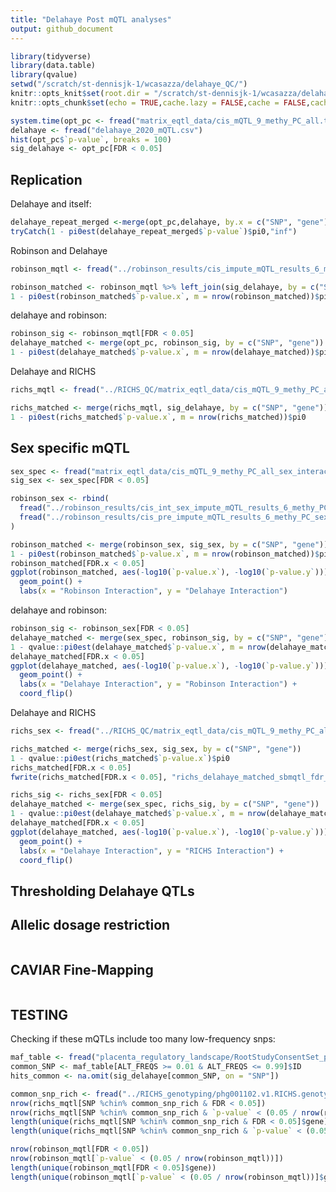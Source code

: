 ```yaml
---
title: "Delahaye Post mQTL analyses"
output: github_document
---
```


```r
library(tidyverse)
library(data.table)
library(qvalue)
setwd("/scratch/st-dennisjk-1/wcasazza/delahaye_QC/")
knitr::opts_knit$set(root.dir = "/scratch/st-dennisjk-1/wcasazza/delahaye_QC/")
knitr::opts_chunk$set(echo = TRUE,cache.lazy = FALSE,cache = FALSE,cache.path = "global_cache")
```
```r
system.time(opt_pc <- fread("matrix_eqtl_data/cis_mQTL_9_methy_PC_all.txt"))
delahaye <- fread("delahaye_2020_mQTL.csv")
hist(opt_pc$`p-value`, breaks = 100)
sig_delahaye <- opt_pc[FDR < 0.05]
```
## Replication
Delahaye and itself:
```r
delahaye_repeat_merged <-merge(opt_pc,delahaye, by.x = c("SNP", "gene"), by.y = c("SNPID", "cpgID"))
tryCatch(1 - pi0est(delahaye_repeat_merged$`p-value`)$pi0,"inf")
```

Robinson and Delahaye
```r
robinson_mqtl <- fread("../robinson_results/cis_impute_mQTL_results_6_methy_PC.txt")
```

```r
robinson_matched <- robinson_mqtl %>% left_join(sig_delahaye, by = c("SNP", "gene"))
1 - pi0est(robinson_matched$`p-value.x`, m = nrow(robinson_matched))$pi0
```
delahaye and robinson:
```r
robinson_sig <- robinson_mqtl[FDR < 0.05]
delahaye_matched <- merge(opt_pc, robinson_sig, by = c("SNP", "gene"))
1 - pi0est(delahaye_matched$`p-value.x`, m = nrow(delahaye_matched))$pi0
```

Delahaye and RICHS
```r
richs_mqtl <- fread("../RICHS_QC/matrix_eqtl_data/cis_mQTL_9_methy_PC_all.txt")
```
```r

richs_matched <- merge(richs_mqtl, sig_delahaye, by = c("SNP", "gene"))
1 - pi0est(richs_matched$`p-value.x`, m = nrow(richs_matched))$pi0
```



## Sex specific mQTL
```r
sex_spec <- fread("matrix_eqtl_data/cis_mQTL_9_methy_PC_all_sex_interaction.txt")
sig_sex <- sex_spec[FDR < 0.05]
```
```r
robinson_sex <- rbind(
  fread("../robinson_results/cis_int_sex_impute_mQTL_results_6_methy_PC.txt"),
  fread("../robinson_results/cis_pre_impute_mQTL_results_6_methy_PC_sex_interaction_chrX.txt")
)
```

```r
robinson_matched <- merge(robinson_sex, sig_sex, by = c("SNP", "gene"))
1 - pi0est(robinson_matched$`p-value.x`, m = nrow(robinson_matched))$pi0
robinson_matched[FDR.x < 0.05]
ggplot(robinson_matched, aes(-log10(`p-value.x`), -log10(`p-value.y`))) +
  geom_point() +
  labs(x = "Robinson Interaction", y = "Delahaye Interaction")
```
delahaye and robinson:
```r
robinson_sig <- robinson_sex[FDR < 0.05]
delahaye_matched <- merge(sex_spec, robinson_sig, by = c("SNP", "gene"))
1 - qvalue::pi0est(delahaye_matched$`p-value.x`, m = nrow(delahaye_matched))$pi0
delahaye_matched[FDR.x < 0.05]
ggplot(delahaye_matched, aes(-log10(`p-value.x`), -log10(`p-value.y`))) +
  geom_point() +
  labs(x = "Delahaye Interaction", y = "Robinson Interaction") +
  coord_flip()
```

Delahaye and RICHS
```r
richs_sex <- fread("../RICHS_QC/matrix_eqtl_data/cis_mQTL_9_methy_PC_all_sex_interaction.txt")
```
```r
richs_matched <- merge(richs_sex, sig_sex, by = c("SNP", "gene"))
1 - qvalue::pi0est(richs_matched$`p-value.x`)$pi0
richs_matched[FDR.x < 0.05]
fwrite(richs_matched[FDR.x < 0.05], "richs_delahaye_matched_sbmqtl_fdr_05.txt", quote = F)
```
```r
richs_sig <- richs_sex[FDR < 0.05]
delahaye_matched <- merge(sex_spec, richs_sig, by = c("SNP", "gene"))
1 - qvalue::pi0est(delahaye_matched$`p-value.x`, m = nrow(delahaye_matched))$pi0
delahaye_matched[FDR.x < 0.05]
ggplot(delahaye_matched, aes(-log10(`p-value.x`), -log10(`p-value.y`))) +
  geom_point() +
  labs(x = "Delahaye Interaction", y = "RICHS Interaction") +
  coord_flip()
```
## Thresholding Delahaye QTLs
<!-- @todo implement QTL Quality filters -->
<!-- @body delahaye et al 2018 use FDR based on 1000 permutations to narrow down their initial number, they then restrict 5% of each allelic dosage. I should report something at least including the dosage (especially in the sex specific hits) and perhaps a more stringent cutoff like bonferroni or a lower FDR. Another thing I should do is report those mQTLs with non-zero CPP in CAVIAR -->
## Allelic dosage restriction
```r

```


## CAVIAR Fine-Mapping
```r

```

## TESTING 
Checking if these mQTLs include too many low-frequency snps:
```r
maf_table <- fread("placenta_regulatory_landscape/RootStudyConsentSet_phs001717.PlacentalRegulation.v1.p1.c1.HMB-IRB-PUB-COL-MDS/genotype_qc/all_imputed_r2_30_rsid.afreq")
common_SNP <- maf_table[ALT_FREQS >= 0.01 & ALT_FREQS <= 0.99]$ID
hits_common <- na.omit(sig_delahaye[common_SNP, on = "SNP"])
``` 

```r
common_snp_rich <- fread("../RICHS_genotyping/phg001102.v1.RICHS.genotype-calls-matrixfmt.MEGA_Consortium.c1.GRU/all_imputed_r2_30_rsid.afreq")[ALT_FREQS >= 0.01 & ALT_FREQS <= 0.99]$ID
nrow(richs_mqtl[SNP %chin% common_snp_rich & FDR < 0.05])
nrow(richs_mqtl[SNP %chin% common_snp_rich & `p-value` < (0.05 / nrow(richs_mqtl))])
length(unique(richs_mqtl[SNP %chin% common_snp_rich & FDR < 0.05]$gene))
length(unique(richs_mqtl[SNP %chin% common_snp_rich & `p-value` < (0.05 / nrow(richs_mqtl))]$gene))
```

```r
nrow(robinson_mqtl[FDR < 0.05])
nrow(robinson_mqtl[`p-value` < (0.05 / nrow(robinson_mqtl))])
length(unique(robinson_mqtl[FDR < 0.05]$gene))
length(unique(robinson_mqtl[`p-value` < (0.05 / nrow(robinson_mqtl))]$gene))
```

